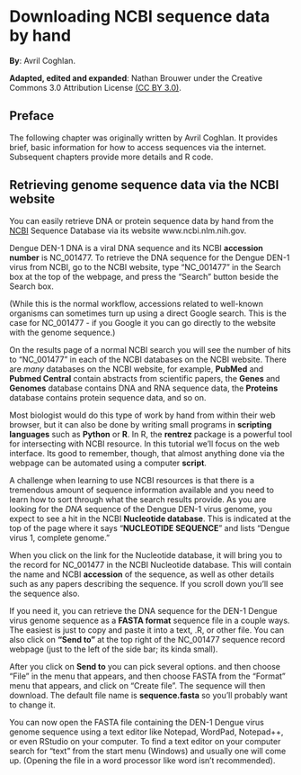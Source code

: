 # Downloading NCBI sequence data by hand

**By**: Avril Coghlan.  

**Adapted, edited and expanded**: Nathan Brouwer under the Creative Commons 3.0 Attribution License [(CC BY 3.0)](https://creativecommons.org/licenses/by/3.0/).

## Preface

The following chapter was originally written by Avril Coghlan.  It provides brief, basic information for how to access sequences via the internet.  Subsequent chapters provide more details and R code.

## Retrieving genome sequence data via the NCBI website

You can easily retrieve DNA or protein sequence data by hand from the [NCBI](https://www.ncbi.nlm.nih.gov/) Sequence Database via its website www.ncbi.nlm.nih.gov.

Dengue DEN-1 DNA is a viral DNA sequence and its NCBI **accession number** is NC_001477. To retrieve the DNA sequence for the Dengue DEN-1 virus from NCBI, go to the NCBI website, type “NC_001477” in the Search box at the top of the webpage, and press the “Search” button beside the Search box.

(While this is the normal workflow, accessions related to well-known organisms can sometimes turn up using a direct Google search.  This is the case for NC_001477 - if you Google it you can go directly to the website with the genome sequence.)

On the results page of a normal NCBI search you will see the number of hits to “NC_001477” in each of the NCBI databases on the NCBI website. There are *many* databases on the NCBI website, for example,  **PubMed** and **Pubmed Central** contain abstracts from scientific papers, the **Genes** and **Genomes** database contains DNA and RNA sequence data, the **Proteins** database contains protein sequence data, and so on. 

Most biologist would do this type of work by hand from within their web browser, but it can also be done by writing small programs in **scripting languages** such as **Python** or **R**.  In R, the **rentrez** package is a powerful tool for intersecting with NCBI resource.  In this tutorial we'll focus on the web interface. Its good to remember, though, that almost anything done via the webpage can be automated using a computer **script**.

A challenge when learning to use NCBI resources is that there is a tremendous amount of sequence information available and you need to learn how to sort through what the search results provide. As you are looking for the *DNA* sequence of the Dengue DEN-1 virus genome, you expect to see a hit in the NCBI **Nucleotide database**.  This is indicated at the top of the page where it says "**NUCLEOTIDE SEQUENCE**" and lists "Dengue virus 1, complete genome."

When you click on the link for the Nucleotide database, it will bring you to the record for NC_001477 in the NCBI Nucleotide database. This will contain the name and NCBI **accession** of the sequence, as well as other details such as any papers describing the sequence.  If you scroll down you'll see the sequence also.

If you need it, you can retrieve the DNA sequence for the DEN-1 Dengue virus genome sequence as a **FASTA format** sequence file in a couple ways.  The easiest is just to copy and paste it into a text, .R, or other file.  You can also click on **“Send to”** at the top right of the NC_001477 sequence record webpage (just to the left of the side bar; its kinda small).

After you click on **Send to** you can pick several options. and then choose “File” in the menu that appears, and then choose FASTA from the “Format” menu that appears, and click on “Create file”.  The sequence will then download.  The default file name is **sequence.fasta** so you'll probably want to change it.


You can now open the FASTA file containing the DEN-1 Dengue virus genome sequence using a text editor like Notepad, WordPad, Notepad++, or even RStudio on your computer.  To find a text editor on your computer search for "text" from the start menu (Windows) and usually one will come up. (Opening the file in a word processor like word isn't recommended).
